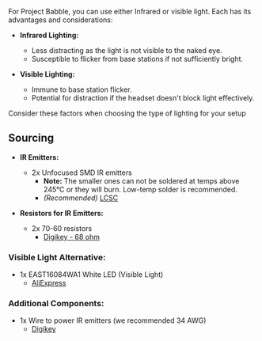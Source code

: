 For Project Babble, you can use either Infrared or visible light. Each has its advantages and considerations:

- **Infrared Lighting:**
  - Less distracting as the light is not visible to the naked eye.
  - Susceptible to flicker from base stations if not sufficiently bright.

- **Visible Lighting:**
  - Immune to base station flicker.
  - Potential for distraction if the headset doesn't block light effectively.

Consider these factors when choosing the type of lighting for your setup

## Sourcing

- **IR Emitters:**
  - 2x Unfocused SMD IR emitters
    - **Note:** The smaller ones can not be soldered at temps above 245°C or they will burn. Low-temp solder is recommended.
    - *(Recommended)* [LCSC](https://www.lcsc.com/product-detail/Infrared-IR-LEDs_XINGLIGHT-XL-3216HIRC-850_C965891.html)
    
- **Resistors for IR Emitters:**
  - 2x 70-60 resistors
    - [Digikey - 68 ohm](https://www.digikey.com/en/products/detail/yageo/MFR-25FRF52-68R/13921895)

### Visible Light Alternative:
- 1x EAST16084WA1 White LED (Visible Light)
  - [AliExpress](https://www.digikey.com/en/products/detail/everlight-electronics-co-ltd/EAST16084WA1/11200896)

### Additional Components:
- 1x Wire to power IR emitters (we recommended 34 AWG)
  - [Digikey](https://www.digikey.com/en/products/detail/adafruit-industries-llc/4733/13280268)
